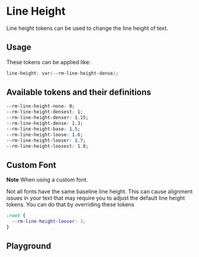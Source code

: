
# Line Height

Line height tokens can be used to change the line height of text.

## Usage

These tokens can be applied like:

```css
line-height: var(--rm-line-height-dense);
```

## Available tokens and their definitions

```css
--rm-line-height-none: 0;
--rm-line-height-densest: 1;
--rm-line-height-denser: 1.15;
--rm-line-height-dense: 1.3;
--rm-line-height-base: 1.5;
--rm-line-height-loose: 1.6;
--rm-line-height-looser: 1.7;
--rm-line-height-loosest: 1.8;
```

## Custom Font

**Note** When using a <LinkTo kind="tokens-typography-font-family--default#custom-font">custom font</LinkTo>.

Not all fonts have the same baseline line height. This can cause alignment issues in your text that may require you to adjust the default line height tokens. You can do that by overriding these tokens

```css
:root {
  --rm-line-height-looser: 3;
}
```

## Playground

<Primary />
<ArgsTable of="." story="^" />
